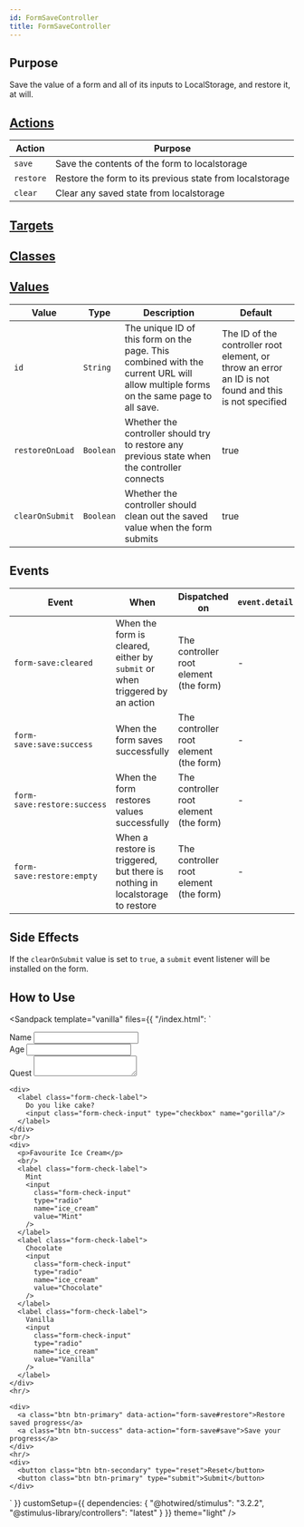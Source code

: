 ```yaml
---
id: FormSaveController
title: FormSaveController
---
```




## Purpose

Save the value of a form and all of its inputs to LocalStorage, and restore it, at will.


## [Actions](https://stimulus.hotwire.dev/reference/actions)

| Action    | Purpose                                                  |
|-----------|----------------------------------------------------------|
| `save`    | Save the contents of the form to localstorage            |
| `restore` | Restore the form to its previous state from localstorage |
| `clear`   | Clear any saved state from localstorage                  |

## [Targets](https://stimulus.hotwire.dev/reference/targets)
<NoTargets/>

## [Classes](https://stimulus.hotwire.dev/reference/classes)
<NoClasses/>

## [Values](https://stimulus.hotwire.dev/reference/values)

| Value           | Type      | Description                                                                                                                        | Default                                                                                               |
|-----------------|-----------|------------------------------------------------------------------------------------------------------------------------------------|-------------------------------------------------------------------------------------------------------|
| `id`            | `String`  | The unique ID of this form on the page. This combined with the current URL will allow multiple forms on the same page to all save. | The ID of the controller root element, or throw an error an ID is not found and this is not specified |
| `restoreOnLoad` | `Boolean` | Whether the controller should try to restore any previous state when the controller connects                                       | true                                                                                                  |
| `clearOnSubmit` | `Boolean` | Whether the controller should clean out the saved value when the form submits                                                      | true                                                                                                  |

## Events

| Event                       | When                                                                         | Dispatched on                          | `event.detail` |
|-----------------------------|------------------------------------------------------------------------------|----------------------------------------|----------------|
| `form-save:cleared`         | When the form is cleared, either by `submit` or when triggered by an action  | The controller root element (the form) | -              |
| `form-save:save:success`    | When the form saves successfully                                             | The controller root element (the form) | -              |
| `form-save:restore:success` | When the form restores values successfully                                   | The controller root element (the form) | -              |
| `form-save:restore:empty`   | When a restore is triggered, but there is nothing in localstorage to restore | The controller root element (the form) | -              |



## Side Effects

If  the `clearOnSubmit` value is set to `true`, a `submit` event listener will be installed on the form.



## How to Use

<Sandpack
  template="vanilla"
  files={{
    "/index.html": `<div class="container p-4 text-center">
  <form id="test-form" data-controller="form-save">
    <div>
      <label class="form-label">
        Name
        <input class="form-control" type="text" name="name"/>
      </label>
    </div>
    <div>
      <label class="form-label">
        Age
        <input class="form-control" type="number" name="age"/>
      </label>
    </div>
    <div>
      <label class="form-label">
        Quest
        <textarea class="form-control" name="quest"></textarea>
      </label>
    </div>

    <div>
      <label class="form-check-label">
        Do you like cake?
        <input class="form-check-input" type="checkbox" name="gorilla"/>
      </label>
    </div>
    <br/>
    <div>
      <p>Favourite Ice Cream</p>
      <br/>
      <label class="form-check-label">
        Mint
        <input
          class="form-check-input"
          type="radio"
          name="ice_cream"
          value="Mint"
        />
      </label>
      <label class="form-check-label">
        Chocolate
        <input
          class="form-check-input"
          type="radio"
          name="ice_cream"
          value="Chocolate"
        />
      </label>
      <label class="form-check-label">
        Vanilla
        <input
          class="form-check-input"
          type="radio"
          name="ice_cream"
          value="Vanilla"
        />
      </label>
    </div>
    <hr/>

    <div>
      <a class="btn btn-primary" data-action="form-save#restore">Restore saved progress</a>
      <a class="btn btn-success" data-action="form-save#save">Save your progress</a>
    </div>
    <hr/>
    <div>
      <button class="btn btn-secondary" type="reset">Reset</button>
      <button class="btn btn-primary" type="submit">Submit</button>
    </div>
  </form>
</div>`
  }}
  customSetup={{
    dependencies: {
      "@hotwired/stimulus": "3.2.2",
      "@stimulus-library/controllers": "latest"
    }
  }}
  theme="light"
/>


